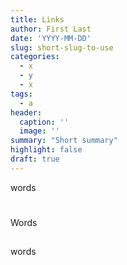 ```yaml
---
title: Links
author: First Last
date: 'YYYY-MM-DD'
slug: short-slug-to-use
categories:
  - x
  - y
  - x
tags:
  - a
header:
  caption: ''
  image: ''
summary: "Short summary"
highlight: false
draft: true
---
```


words

#

Words

## 

words